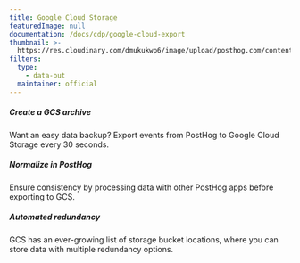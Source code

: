 ```yaml
---
title: Google Cloud Storage
featuredImage: null
documentation: /docs/cdp/google-cloud-export
thumbnail: >-
  https://res.cloudinary.com/dmukukwp6/image/upload/posthog.com/contents/cdp/thumbnails/gcs-export.png
filters:
  type:
    - data-out
  maintainer: official
---
```


<Section
    divider={false}
    title="Export events from PostHog to a Google Cloud Storage bucket to use as an always-available, cost-effective analytics archive."
    size="full"
    cols={3}
>
    <div>
        <h5>Create a GCS archive</h5>
        <p>Want an easy data backup? Export events from PostHog to Google Cloud Storage every 30 seconds.</p>
    </div>
    <div>
        <h5>Normalize in PostHog</h5>
        <p>Ensure consistency by processing data with other PostHog apps before exporting to GCS.</p>
    </div>
    <div>
        <h5>Automated redundancy</h5>
        <p>GCS has an ever-growing list of storage bucket locations, where you can store data with multiple redundancy options.</p>
    </div>
</Section>

<TutorialsSlider topic="gcs-export" />

<Documentation />

